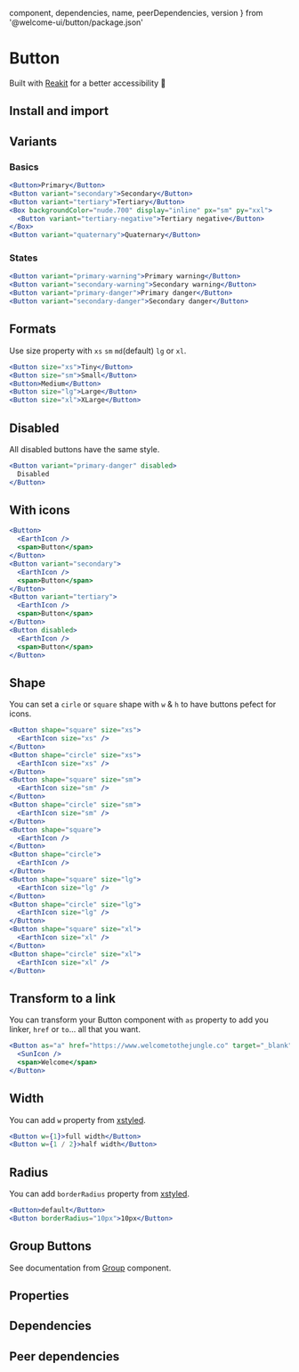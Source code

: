 
  component,
  dependencies,
  name,
  peerDependencies,
  version
} from '@welcome-ui/button/package.json'

# Button

<tagversion version={version} name={name} />

Built with [Reakit](https://reakit.io/docs/button/) for a better accessibility 🥰

## Install and import

<usage component={component} name={name} peerDependencies={peerDependencies} />

## Variants

### Basics

```jsx row
<Button>Primary</Button>
<Button variant="secondary">Secondary</Button>
<Button variant="tertiary">Tertiary</Button>
<Box backgroundColor="nude.700" display="inline" px="sm" py="xxl">
  <Button variant="tertiary-negative">Tertiary negative</Button>
</Box>
<Button variant="quaternary">Quaternary</Button>
```

### States

```jsx row
<Button variant="primary-warning">Primary warning</Button>
<Button variant="secondary-warning">Secondary warning</Button>
<Button variant="primary-danger">Primary danger</Button>
<Button variant="secondary-danger">Secondary danger</Button>
```

## Formats

Use size property with `xs` `sm` `md`(default) `lg` or `xl`.

```jsx row
<Button size="xs">Tiny</Button>
<Button size="sm">Small</Button>
<Button>Medium</Button>
<Button size="lg">Large</Button>
<Button size="xl">XLarge</Button>
```

## Disabled

All disabled buttons have the same style.

```jsx
<Button variant="primary-danger" disabled>
  Disabled
</Button>
```

## With icons

```jsx row
<Button>
  <EarthIcon />
  <span>Button</span>
</Button>
<Button variant="secondary">
  <EarthIcon />
  <span>Button</span>
</Button>
<Button variant="tertiary">
  <EarthIcon />
  <span>Button</span>
</Button>
<Button disabled>
  <EarthIcon />
  <span>Button</span>
</Button>
```

## Shape

You can set a `cirle` or `square` shape with `w` & `h` to have buttons pefect for icons.

```jsx row
<Button shape="square" size="xs">
  <EarthIcon size="xs" />
</Button>
<Button shape="circle" size="xs">
  <EarthIcon size="xs" />
</Button>
<Button shape="square" size="sm">
  <EarthIcon size="sm" />
</Button>
<Button shape="circle" size="sm">
  <EarthIcon size="sm" />
</Button>
<Button shape="square">
  <EarthIcon />
</Button>
<Button shape="circle">
  <EarthIcon />
</Button>
<Button shape="square" size="lg">
  <EarthIcon size="lg" />
</Button>
<Button shape="circle" size="lg">
  <EarthIcon size="lg" />
</Button>
<Button shape="square" size="xl">
  <EarthIcon size="xl" />
</Button>
<Button shape="circle" size="xl">
  <EarthIcon size="xl" />
</Button>
```

## Transform to a link

You can transform your Button component with `as` property to add you linker, `href` or `to`... all that you want.

```jsx
<Button as="a" href="https://www.welcometothejungle.co" target="_blank" rel="noopener nofollow">
  <SunIcon />
  <span>Welcome</span>
</Button>
```

## Width

You can add `w` property from [xstyled](https://xstyled.dev/docs/width/).

```jsx
<Button w={1}>full width</Button>
<Button w={1 / 2}>half width</Button>
```

## Radius

You can add `borderRadius` property from [xstyled](https://xstyled.dev/docs/border-radius/).

```jsx row
<Button>default</Button>
<Button borderRadius="10px">10px</Button>
```

## Group Buttons

See documentation from [Group](/components/group) component.

## Properties

<props propTypes={props.propTypes.Button} />

## Dependencies

<dependencies dependencies={dependencies} />

## Peer dependencies

<dependencies dependencies={peerDependencies} />
